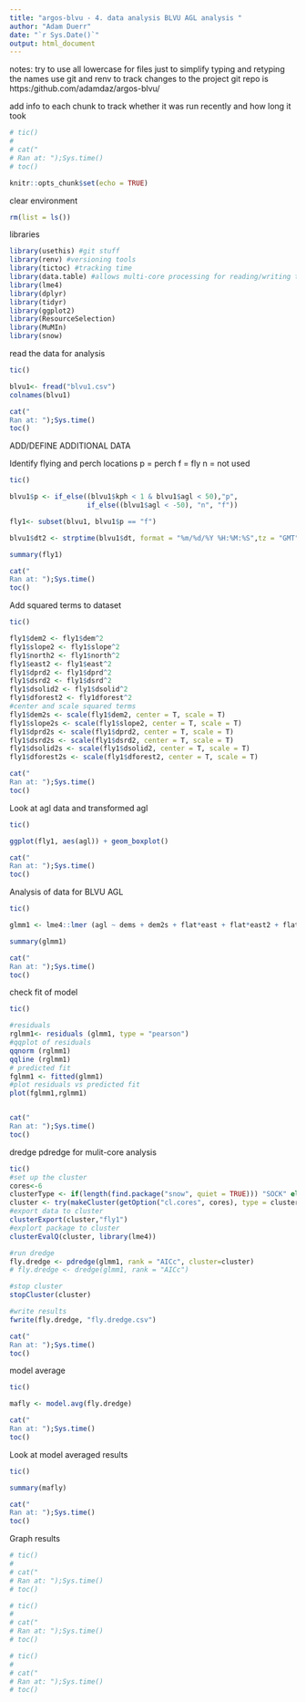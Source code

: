 ```yaml
---
title: "argos-blvu - 4. data analysis BLVU AGL analysis "
author: "Adam Duerr"
date: "`r Sys.Date()`"
output: html_document
---
```


notes: try to use all lowercase for files just to simplify typing and retyping the names
use git and renv to track changes to the project
git repo is https:/github.com/adamdaz/argos-blvu/

add info to each chunk to track whether it was run recently and how long it took
```r
# tic()
# 
# cat("
# Ran at: ");Sys.time()
# toc()
```


```r
knitr::opts_chunk$set(echo = TRUE)
```


clear environment 
```r
rm(list = ls())

```


libraries
```r
library(usethis) #git stuff
library(renv) #versioning tools
library(tictoc) #tracking time
library(data.table) #allows multi-core processing for reading/writing tables = fast!
library(lme4)
library(dplyr)
library(tidyr)
library(ggplot2)
library(ResourceSelection)
library(MuMIn)
library(snow)
```


read the data for analysis 
```r
tic()

blvu1<- fread("blvu1.csv")
colnames(blvu1)

cat("
Ran at: ");Sys.time()
toc()
```
ADD/DEFINE ADDITIONAL DATA


Identify flying and perch locations
p = perch f = fly n = not used
```r
tic()

blvu1$p <- if_else((blvu1$kph < 1 & blvu1$agl < 50),"p", 
                   if_else((blvu1$agl < -50), "n", "f"))

fly1<- subset(blvu1, blvu1$p == "f")

blvu1$dt2 <- strptime(blvu1$dt, format = "%m/%d/%Y %H:%M:%S",tz = "GMT")

summary(fly1)

cat("
Ran at: ");Sys.time()
toc()

```

Add squared terms to dataset


```r
tic()

fly1$dem2 <- fly1$dem^2
fly1$slope2 <- fly1$slope^2
fly1$north2 <- fly1$north^2
fly1$east2 <- fly1$east^2
fly1$dprd2 <- fly1$dprd^2
fly1$dsrd2 <- fly1$dsrd^2
fly1$dsolid2 <- fly1$dsolid^2
fly1$dforest2 <- fly1dforest^2
#center and scale squared terms
fly1$dem2s <- scale(fly1$dem2, center = T, scale = T)
fly1$slope2s <- scale(fly1$slope2, center = T, scale = T)
fly1$dprd2s <- scale(fly1$dprd2, center = T, scale = T)
fly1$dsrd2s <- scale(fly1$dsrd2, center = T, scale = T)
fly1$dsolid2s <- scale(fly1$dsolid2, center = T, scale = T)
fly1$dforest2s <- scale(fly1$dforest2, center = T, scale = T)

cat("
Ran at: ");Sys.time()
toc()
```




Look at agl data 
and transformed agl
```r
tic()

ggplot(fly1, aes(agl)) + geom_boxplot()

cat("
Ran at: ");Sys.time()
toc()
```

Analysis of data for BLVU AGL

 
 
```r
tic()

glmm1 <- lme4::lmer (agl ~ dems + dem2s + flat*east + flat*east2 + flat*north + flat*north2 + dprds + dprd2s + dsrds + dsrd2s + dsolids + dsolid2s + dforests + dforest2s + nlcdcat + tpicat + tricat + (1|id) , data = fly1 , na.action = na.fail)

summary(glmm1)

cat("
Ran at: ");Sys.time()
toc()
```

check fit of model

```r
tic()

#residuals
rglmm1<- residuals (glmm1, type = "pearson")
#qqplot of residuals
qqnorm (rglmm1)
qqline (rglmm1)
# predicted fit
fglmm1 <- fitted(glmm1)
#plot residuals vs predicted fit
plot(fglmm1,rglmm1)


cat("
Ran at: ");Sys.time()
toc()
```

dredge pdredge for mulit-core analysis


```r
tic()
#set up the cluster
cores<-6
clusterType <- if(length(find.package("snow", quiet = TRUE))) "SOCK" else "PSOCK"
cluster <- try(makeCluster(getOption("cl.cores", cores), type = clusterType))
#export data to cluster
clusterExport(cluster,"fly1")
#explort package to cluster
clusterEvalQ(cluster, library(lme4))

#run dredge
fly.dredge <- pdredge(glmm1, rank = "AICc", cluster=cluster)
# fly.dredge <- dredge(glmm1, rank = "AICc")

#stop cluster
stopCluster(cluster)

#write results
fwrite(fly.dredge, "fly.dredge.csv")

cat("
Ran at: ");Sys.time()
toc()
```


model average


```r
tic()

mafly <- model.avg(fly.dredge)

cat("
Ran at: ");Sys.time()
toc()
```

Look at model averaged results 

```r
tic()

summary(mafly)

cat("
Ran at: ");Sys.time()
toc()
```



Graph results

```r
# tic()
# 
# cat("
# Ran at: ");Sys.time()
# toc()
```






```r
# tic()
# 
# cat("
# Ran at: ");Sys.time()
# toc()
```



```r
# tic()
# 
# cat("
# Ran at: ");Sys.time()
# toc()
```